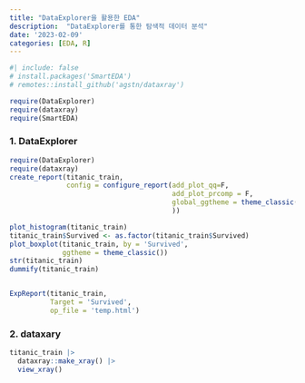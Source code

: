 ```yaml
---
title: "DataExplorer을 활용한 EDA"
description:  "DataExplorer를 통한 탐색적 데이터 분석"
date: '2023-02-09'
categories: [EDA, R]
---
```


```r
#| include: false
# install.packages('SmartEDA')
# remotes::install_github('agstn/dataxray')

require(DataExplorer)
require(dataxray)
require(SmartEDA)

```

### 1. DataExplorer

```r
require(DataExplorer)
require(dataxray)
create_report(titanic_train, 
              config = configure_report(add_plot_qq=F,
                                        add_plot_prcomp = F,
                                        global_ggtheme = theme_classic(),
                                        ))

plot_histogram(titanic_train)
titanic_train$Survived <- as.factor(titanic_train$Survived)
plot_boxplot(titanic_train, by = 'Survived',
             ggtheme = theme_classic())
str(titanic_train)
dummify(titanic_train)


ExpReport(titanic_train,
          Target = 'Survived',
          op_file = 'temp.html')

```

### 2. dataxary

```r


titanic_train |> 
  dataxray::make_xray() |> 
  view_xray()
```
